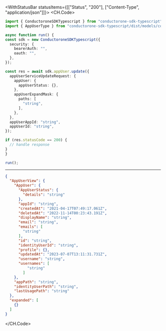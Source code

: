 

<WithStatusBar statusItems={[["Status", "200"], ["Content-Type", "application/json"]]}>
  <CH.Code>
  ```typescript Update.ts
  import { ConductoroneSDKTypescript } from "conductorone-sdk-typescript";
import { AppUserType } from "conductorone-sdk-typescript/dist/models/components";

async function run() {
  const sdk = new ConductoroneSDKTypescript({
    security: {
      bearerAuth: "",
      oauth: "",
    },
  });

  const res = await sdk.appUser.update({
    appUserServiceUpdateRequest: {
      appUser: {
        appUserStatus: {},
      },
      appUserExpandMask: {
        paths: [
          "string",
        ],
      },
    },
    appUserAppId: "string",
    appUserId: "string",
  });

  if (res.statusCode == 200) {
    // handle response
  }
}

run();
  ```
  ---

  ```json Example Response
  {
    "AppUserView": {
      "AppUser": {
        "AppUserStatus": {
          "details": "string"
        },
        "appId": "string",
        "createdAt": "2021-04-17T07:49:17.061Z",
        "deletedAt": "2022-11-14T00:23:43.191Z",
        "displayName": "string",
        "email": "string",
        "emails": [
          "string"
        ],
        "id": "string",
        "identityUserId": "string",
        "profile": {},
        "updatedAt": "2023-07-07T13:11:31.731Z",
        "username": "string",
        "usernames": [
            "string"
          ]
      },
      "appPath": "string",
      "identityUserPath": "string",
      "lastUsagePath": "string"
    },
    "expanded": [
      {}
    ]
  }
  ```
  </CH.Code>
</WithStatusBar>

